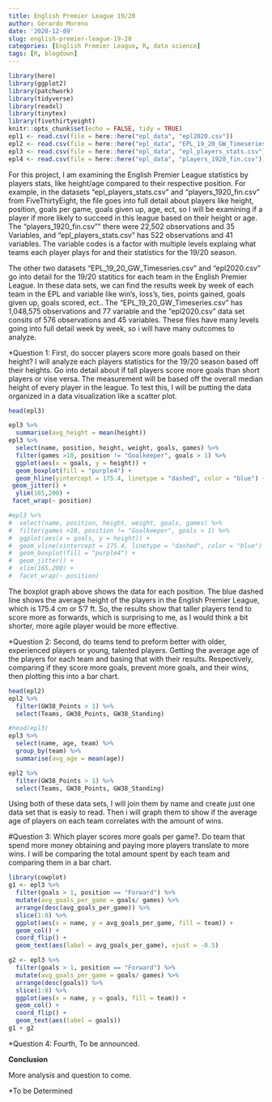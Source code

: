 ```yaml
---
title: English Premier League 19/20
author: Gerardo Moreno
date: '2020-12-09'
slug: english-premier-league-19-20
categories: [English Premier League, R, data science]
tags: [R, blogdown]
---
```

```r
library(here)
library(ggplot2)
library(patchwork)
library(tidyverse)
library(readxl)
library(tinytex)
library(fivethirtyeight)
knitr::opts_chunk$set(echo = FALSE, tidy = TRUE)
epl1 <- read.csv(file = here::here("epl_data", "epl2020.csv"))
epl2 <- read.csv(file = here::here("epl_data", "EPL_19_20_GW_Timeseries.csv"))
epl3 <- read.csv(file = here::here("epl_data", "epl_players_stats.csv"))
epl4 <- read.csv(file = here::here("epl_data", "players_1920_fin.csv"))
```
For this project, I am examining the English Premier League statistics by players stats, like height/age compared to their respective position. For example, in the datasets "epl_players_stats.csv" and "players_1920_fin.csv" from FiveThirtyEight, the file goes into full detail about players like height, position, goals per game, goals given up, age, ect, so I will be examining if a player if more likely to succeed in this league based on their height or age. The "players_1920_fin.csv"" there were 22,502 observations and 35 Variables, and "epl_players_stats.csv" has 522 observations and 41 variables. The variable codes is a factor with multiple levels explaing what teams each player plays for and their statistics for the 19/20 season.

The other two datasets "EPL_19_20_GW_Timeseries.csv" and "epl2020.csv" go into detail for the 19/20 statitics for each team in the English Premier League. In these data sets, we can find the results week by week of each team in the EPL and variable like win's, loss's, ties, points gained, goals given up, goals scored, ect.. The "EPL_19_20_GW_Timeseries.csv" has 1,048,575 observations and 77 variable and the "epl2020.csv" data set consits of 576 observations and 45 variables. These files have many levels going into full detail week by week, so i will have many outcomes to analyze.

*Question 1: First, do soccer players score more goals based on their height? I will analyze each players statistics for the 19/20 season based off their heights. Go into detail about if tall players score more goals than short players or vise versa. The measurement will be based off the overall median height of every player in the league. To test this, I will be putting the data organized in a data visualization like a scatter plot.
```r
head(epl3)
```
```r
epl3 %>%
  summarise(avg_height = mean(height))
epl3 %>%
  select(name, position, height, weight, goals, games) %>%
  filter(games >10, position != "Goalkeeper", goals > 1) %>%
  ggplot(aes(x = goals, y = height)) +
  geom_boxplot(fill = "purple4") +
  geom_hline(yintercept = 175.4, linetype = "dashed", color = "blue") +
 geom_jitter() +
  ylim(165,200) +
 facet_wrap(~ position)

#epl3 %>%
#  select(name, position, height, weight, goals, games) %>%
#  filter(games >10, position != "Goalkeeper", goals > 1) %>%
#  ggplot(aes(x = goals, y = height)) +
#  geom_vline(xintercept = 175.4, linetype = "dashed", color = "blue") +
#  geom_boxplot(fill = "purple4") +
#  geom_jitter() +
#  xlim(165,200) +
#  facet_wrap(~ position) 
```
The boxplot graph above shows the data for each position. The blue dashed line shows the average height of the players in the English Premier League, which is 175.4 cm or 5'7 ft. So, the results show that taller players tend to score more as forwards, which is surprising to me, as I would think a bit shorter, more agile player would be more effective.

*Question 2: Second, do teams tend to preform better with older, experienced players or young, talented players. Getting the average age of the players for each team and basing that with their results. Respectively, comparing if they score more goals, prevent more goals, and their wins, then plotting this into a bar chart.
```r
head(epl2) 
epl2 %>%
  filter(GW38_Points > 1) %>%
  select(Teams, GW38_Points, GW38_Standing)
```
```r
#head(epl3) 
epl3 %>%
  select(name, age, team) %>%
  group_by(team) %>%
  summarise(avg_age = mean(age))

epl2 %>%
  filter(GW38_Points > 1) %>%
  select(Teams, GW38_Points, GW38_Standing)
```
Using both of these data sets, I will join them by name and create just one data set that is easiy to read. Then i will graph them to show if the average age of players on each team correlates with the amount of wins.

#Question 3: Which player scores more goals per game?. 
Do team that spend more money obtaining and paying more players translate to more wins. I will be comparing the total amount spent by each team and comparing them in a bar chart. 

```r
library(cowplot)
g1 <- epl3 %>%
  filter(goals > 1, position == "Forward") %>%
  mutate(avg_goals_per_game = goals/ games) %>%
  arrange(desc(avg_goals_per_game)) %>%
  slice(1:8) %>%
  ggplot(aes(x = name, y = avg_goals_per_game, fill = team)) +
  geom_col() +
  coord_flip() +
  geom_text(aes(label = avg_goals_per_game), vjust = -0.5)

g2 <- epl3 %>%
  filter(goals > 1, position == "Forward") %>%
  mutate(avg_goals_per_game = goals/ games) %>%
  arrange(desc(goals)) %>%
  slice(1:8) %>%
  ggplot(aes(x = name, y = goals, fill = team)) +
  geom_col() +
  coord_flip() +
  geom_text(aes(label = goals))
g1 + g2
```
*Question 4: Fourth, To be announced.

**Conclusion**

More analysis and question to come.

*To be Determined